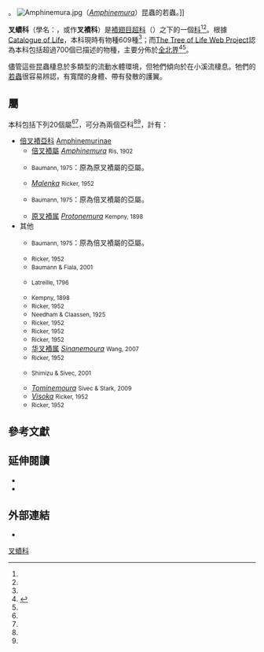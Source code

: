 {{noteTA
|T=zh-hans:叉𧐐科;zh-hant:叉𧐐科;
|1=zh-hans:𫌀;zh-hant:襀;
}}{{CJK-New-Char|27410|2B300}}
{{全局僻字|𫌀|⿰⾐责|襀|⿰⾐責}}。
{{Automatic taxobox
 | image =  Nemoura.cinerea.jpg
 | image_caption = ''[[Nemoura_cinerea|Nemoura cinerea]]''
 | taxon = Nemouridae
 | display_parents = 3
}}
[[File:Amphinemura.jpg|thumb]]（''[[Amphinemura|Amphinemura]]''）昆蟲的若蟲。]]

'''叉𧐐科'''（學名：{{lang|la|Nemouridae}}，或作'''叉襀科'''）是[[襀翅目|襀翅目]]{{tsl|sv|Nemouroidea|叉𧐐總科|叉𧐐}}[[超科|超科]]（{{tsl|sv|Nemouroidea}}）之下的一個[[科_(生物)|科]]<ref name = "COL"/><ref name = "dyn"/>。根據[[Catalogue_of_Life|Catalogue of Life]]，本科現時有物種609種<ref name = "COL"/>；而[[The_Tree_of_Life_Web_Project|The Tree of Life Web Project]]認為本科包括超過700個已描述的物種，主要分佈於[[全北界|全北界]]<ref>{{cite book |last=Nelson |first=C. Riley |year=1996 |chapter=Nemouridae |edition=Version 1 |date=1996-01 |chapter-url=http://tolweb.org/Nemouridae/13941/1996.01.01 |title=The Tree of Life Web Project |url=http://tolweb.org/ |language=en |access-date=2008-04-29 |archive-date=2011-05-15 |archive-url=https://web.archive.org/web/20110515100516/http://www.tolweb.org// |dead-url=no }}</ref><ref name=DeWalt2019/>。

儘管這些昆蟲棲息於多類型的流動水體環境，但牠們傾向於在小溪流棲息。牠們的[[若蟲|若蟲]]很容易辨認，有寬闊的身體、帶有發散的護翼。

==屬==
本科包括下列20個屬<ref name=DeWalt2019/><ref name=gbif/>，可分為兩個亞科<ref name="zgdwz" /><ref name="cnki" />，計有：
{{Div col|colwidth=22em}}
* [[倍叉襀亞科|倍叉襀亞科]] [[Amphinemurinae|Amphinemurinae]]
** [[倍叉襀屬|倍叉襀屬]] ''[[Amphinemura|Amphinemura]]'' <small>Ris, 1902</small>{{r|cnki}}
** {{tsl|sv|Indonemoura|印叉襀屬}} ''{{tsl|sv|Indonemoura}}'' <small>Baumann, 1975</small>{{r|cnki}}：原為原叉襀屬的亞屬{{r|zgdwz}}。
** ''[[Malenka_(insect)|Malenka]]'' <small>Ricker, 1952</small>
** {{tsl|sv|中叉襀屬|Mesonemoura}} ''{{tsl|sv|Mesonemoura}}'' <small>Baumann, 1975</small>{{r|cnki}}：原為倍叉襀屬的亞屬{{r|zgdwz}}。
** [[原叉襀属|原叉襀属]] ''[[Protonemura|Protonemura]]'' <small>Kempny, 1898</small>
* 其他
** {{tsl|sv|Illiesonemoura|依叉襀屬}}  ''{{tsl|sv|Illiesonemoura}}'' <small>Baumann, 1975</small>{{r|cnki}}：原為倍叉襀屬的亞屬{{r|zgdwz}}。
** ''{{tsl|en|Lednia}}'' <small>Ricker, 1952</small>
** ''{{tsl|sv|Nanonemoura}}'' <small>Baumann & Fiala, 2001</small>
** {{tsl|en|Nemoura|叉襀属}} ''{{tsl|en|Nemoura}}'' <small>Latreille, 1796</small>
** ''{{tsl|sv|Nemurella}}'' <small>Kempny, 1898</small>
** ''{{tsl|en|Ostrocerca}}'' <small>Ricker, 1952</small>
** ''{{tsl|en|Paranemoura||Paranemoura}}'' <small>Needham & Claassen, 1925</small>
** ''{{tsl|en|Podmosta||Podmosta}}'' <small>Ricker, 1952</small>
** ''{{tsl|en|Prostoia||Prostoia}}'' <small>Ricker, 1952</small>
** ''{{tsl|en|Shipsa||Shipsa}}'' <small>Ricker, 1952</small>
** [[华叉襀属|华叉襀属]] ''[[Sinanemoura|Sinanemoura]]'' <small>Wang, 2007</small>{{r|cnki}}
** ''{{tsl|en|Soyedina||Soyedina}}'' <small>Ricker, 1952</small>
** {{tsl|sv|Sphaeronemoura|球叉襀属}} ''{{tsl|sv|Sphaeronemoura}}'' <small>Shimizu & Sivec, 2001</small>{{r|cnki}}
** ''[[Tominemoura|Tominemoura]]'' <small>Sivec & Stark, 2009</small>
** ''[[Visoka_(stonefly)|Visoka]]'' <small>Ricker, 1952</small>
** ''{{tsl|en|Zapada||Zapada}}'' <small>Ricker, 1952</small>
{{Div col end}}

==參考文獻==
{{reflist |refs=
<ref name="cnki">{{cite web
 |url=http://cdmd.cnki.com.cn/Article/CDMD-11117-2007149412.htm
 |author=[[王志杰_(动物学家)|王志-{杰}-]] |year=2007
 |title=中国叉襀科的分类研究（襀翅目：叉襀总科）
 |access-date=2021-01-12 |language=zh-hans }}</ref>
<ref name="COL">{{cite web |url= http://www.catalogueoflife.org/annual-checklist/2011/search/all/key/nemouridae/match/1 |title= Species 2000 & ITIS Catalogue of Life: 2011 Annual Checklist.|date= 24 september 2012 |editors= Bisby F.A., Roskov Y.R., Orrell T.M., Nicolson D., Paglinawan L.E., Bailly N., Kirk P.M., Bourgoin T., Baillargeon G., Ouvrard D. (red.)|year= 2011|work= |publisher=Species 2000 |location=[[雷丁|Reading]]（[[UK|UK]]）}}</ref>
<ref name="dyn">{{dyntaxa |id=2000884|taxon=Nemouridae }}</ref>
<ref name=DeWalt2019>
{{Cite web
| access-date = 2019-06-11
| title = family Nemouridae 
| date = 2019
| last1 = DeWalt | first1 = R.E.
| last2 = Maehr | first2 = M.D.
| last3 = Neu-Becker | first3 = U.
| last4 = Stueber | first4 = G.
| url = http://plecoptera.speciesfile.org/Common/basic/Taxa.aspx?TaxonNameID=1153437
| website = Plecoptera species file online, Version 5.0
}}</ref>
<ref name=gbif>
{{Cite web| title=Nemouridae
| url=https://www.gbif.org/species/2997
| website=GBIF
| access-date=2019-06-11
}}</ref>
<ref name="zgdwz">{{中国动物志/K58
 | access-date=2021-01-14 }}</ref>
}}

==延伸閱讀==
{{refbegin}}
* {{cite book
| last1 = Arnett | first1 = Ross H.
| date = 30 July 2000
| title = American Insects: A Handbook of the Insects of America North of Mexico
| publisher = CRC Press.
| isbn = 978-0-8493-0212-1
}}
* {{cite journal
|last1 = DeWalt |first1 = R
|last2 = Cao |first2 = Y
|last3 = Tweddale |first3 = T
|last4 = Grubbs |first4 = S
|last5 = Hinz |first5 = L
|last6 = Pessino |first6 = M
|last7 = Robinson |first7 = J
|date = 2012
|title = Ohio USA stoneflies (Insecta, Plecoptera): species richness estimation, distribution of functional niche traits, drainage affiliations, and relationships to other states
|url = https://archive.org/details/pubmed-PMC3317619 |journal = ZooKeys
|issue = 178
|pages = [https://archive.org/details/pubmed-PMC3317619/page/n0 1]–26
|doi = 10.3897/zookeys.178.2616
|pmid = 22539876
|pmc = 3317619
}}
{{refend}}
{{clear}}

==外部連結==
{{commonscat|Nemouridae}}
*{{Wikispecies-inline|Nemouridae}}
{{Taxonbar|from=Q146297}}
[[Category:叉𧐐科|]]
{{insect-stub}}